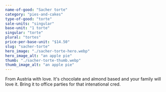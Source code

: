 ```yaml
---
name-of-good: "Sacher torte"
category: "pies-and-cakes"
type-of-good: "torte"
sale-units: "singular"
base-unit: "1 torte"
singular: "torte"
plural: "tortes"
price-per-base-unit: "$14.50"
slug: "sacher-torte"
hero_image: "./sacher-torte-hero.webp"
hero_image_alt: "an apple pie"
thumb: "./sacher-torte-thumb.webp"
thumb_image_alt: "an apple pie"
---
```


From Austria with love. It's chocolate and almond based and your family will love it. Bring it to office parties for that intenational cred.

